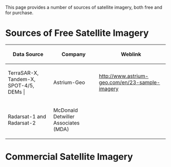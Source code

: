 This page provides a number of sources of satellite imagery, both free and for purchase.

= Sources of Free Satellite Imagery=

 
{| class="wikitable" border="1"
|-
! width="150" | Data Source
! width="150" | Company
! width="225" | Weblink
|-align="center"
| TerraSAR-X, Tandem-X, SPOT-4/5, DEMs | 
| width="75" | Astrium-Geo
| width="75" | http://www.astrium-geo.com/en/23-sample-imagery
|-align="center"
| Radarsat-1 and Radarsat-2
| align="left" | McDonald Detwiller Associates (MDA)
| width="75" |  
|}


= Commercial Satellite Imagery=